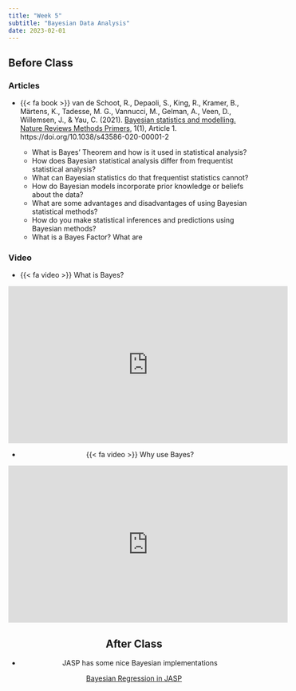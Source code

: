 ```yaml
---
title: "Week 5"
subtitle: "Bayesian Data Analysis"
date: 2023-02-01
---
```

## Before Class

### Articles

- {{< fa book >}} van de Schoot, R., Depaoli, S., King, R., Kramer, B., Märtens, K., Tadesse, M. G., Vannucci, M., Gelman, A., Veen, D., Willemsen, J., & Yau, C. (2021). [Bayesian statistics and modelling. Nature Reviews Methods Primers](https://repository.oceanbestpractices.org/handle/11329/1902), 1(1), Article 1. https://doi.org/10.1038/s43586-020-00001-2

  - What is Bayes' Theorem and how is it used in statistical analysis?
  - How does Bayesian statistical analysis differ from frequentist statistical analysis?
  - What can Bayesian statistics do that frequentist statistics cannot?
  - How do Bayesian models incorporate prior knowledge or beliefs about the data?
  - What are some advantages and disadvantages of using Bayesian statistical methods?
  - How do you make statistical inferences and predictions using Bayesian methods?
  - What is a Bayes Factor? What are 

### Video

- {{< fa video >}} What is Bayes?

<center>
<iframe width="560" height="315" src="https://www.youtube.com/embed/3OJEae7Qb_o" title="YouTube video player" frameborder="0" allow="accelerometer; autoplay; clipboard-write; encrypted-media; gyroscope; picture-in-picture; web-share" allowfullscreen></iframe>
<center>

- {{< fa video >}} Why use Bayes?

<center>
<iframe width="560" height="315" src="https://www.youtube.com/embed/mAUwjSo5TJE" title="YouTube video player" frameborder="0" allow="accelerometer; autoplay; clipboard-write; encrypted-media; gyroscope; picture-in-picture; web-share" allowfullscreen></iframe>
<center>

## After Class

- JASP has some nice Bayesian implementations

[Bayesian Regression in JASP ](https://www.youtube.com/watch?v=QRJ05uZs58w)


